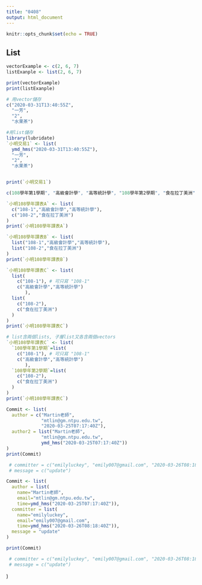 ```yaml
---
title: "0408"
output: html_document
---
```




```r
knitr::opts_chunk$set(echo = TRUE)
```

## List 

```r
vectorExample <- c(2, 6, 7)
listExanple <- list(2, 6, 7)

print(vectorExample)
print(listExanple)
```


```r
# 用vector儲存
c("2020-03-31T13:40:55Z",
  "一芳",
  "2",
  "水果茶")

#用list儲存
library(lubridate)
`小明交易1` <- list(
  ymd_hms("2020-03-31T13:40:55Z"),
  "一芳",
  "2",
  "水果茶")


print(`小明交易1`)
```

```r
c(108學年第1學期", "高級會計學", "高等統計學", "108學年第2學期", "食在拉丁美洲")

```


```r
`小明108學年課表A` <- list(
  c("108-1","高級會計學","高等統計學"),
  c("108-2","食在拉丁美洲")
)
print(`小明108學年課表A`)
```

```r

`小明108學年課表B` <- list(
  list("108-1","高級會計學","高等統計學"),
  list("108-2","食在拉丁美洲")
)
print(`小明108學年課表B`)
```



```r
`小明108學年課表C` <- list(
  list(
    c("108-1"), # 可只寫 "108-1"
    c("高級會計學","高等統計學")
       ),
  list(
    c("108-2"),
    c("食在拉丁美洲")
  )
)
print(`小明108學年課表C`)
```

```r
# list含兩個lists, 子層list又各含兩個vectors
`小明108學年課表C` <- list(
  `108學年第1學期`=list(
    c("108-1"), # 可只寫 "108-1"
    c("高級會計學","高等統計學")
       ),
  `108學年第2學期`=list(
    c("108-2"),
    c("食在拉丁美洲")
  )
)
print(`小明108學年課表C`)
```


```r
Commit <- list(
  author = c("Martin老師",
             "mtlin@gm.ntpu.edu.tw", 
             "2020-03-25T07:17:40Z"),
  author2 = list("Martin老師",
             "mtlin@gm.ntpu.edu.tw", 
             ymd_hms("2020-03-25T07:17:40Z"))
)
print(Commit)

 # committer = c("emilyluckey", "emily007@gmail.com", "2020-03-26T08:18:40Z"),
 # message = c("update")

```

```r
Commit <- list(
  author = list(
    name="Martin老師",
    email="mtlin@gm.ntpu.edu.tw",
    time=ymd_hms("2020-03-25T07:17:40Z")),
  committer = list(
    name="emilyluckey", 
    email="emily007@gmail.com", 
    time=ymd_hms("2020-03-26T08:18:40Z")),
  message = "update"
)

print(Commit)

 # committer = c("emilyluckey", "emily007@gmail.com", "2020-03-26T08:18:40Z"),
 # message = c("update")

```
  )

